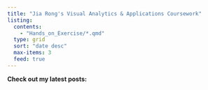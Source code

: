 ```yaml
---
title: "Jia Rong's Visual Analytics & Applications Coursework"
listing:
  contents: 
    - "Hands_on_Exercise/*.qmd"
  type: grid
  sort: "date desc"
  max-items: 3
  feed: true
---
```


**Check out my latest posts:**
